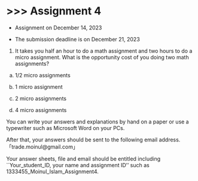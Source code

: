 # \>\>\> Assignment 4 {.unnumbered}

- Assignment on December 14, 2023

- The submission deadline is on December 21, 2023

1. It takes you half an hour to do a math assignment and two hours to do a micro assignment. What is the opportunity cost of you doing two math assignments? 

a. 1/2 micro assignments

b. 1 micro assignment

c. 2 micro assignments

d. 4 micro assignments

You can write your answers and explanations by hand on a paper or use a typewriter such as Microsoft Word on your PCs.

After that, your answers should be sent to the following email address.「trade.moinul@gmail.com」

Your answer sheets, file and email should be entitled including ``Your_student_ID, your name and assignment ID'' such as 1333455_Moinul_Islam_Assignment4.